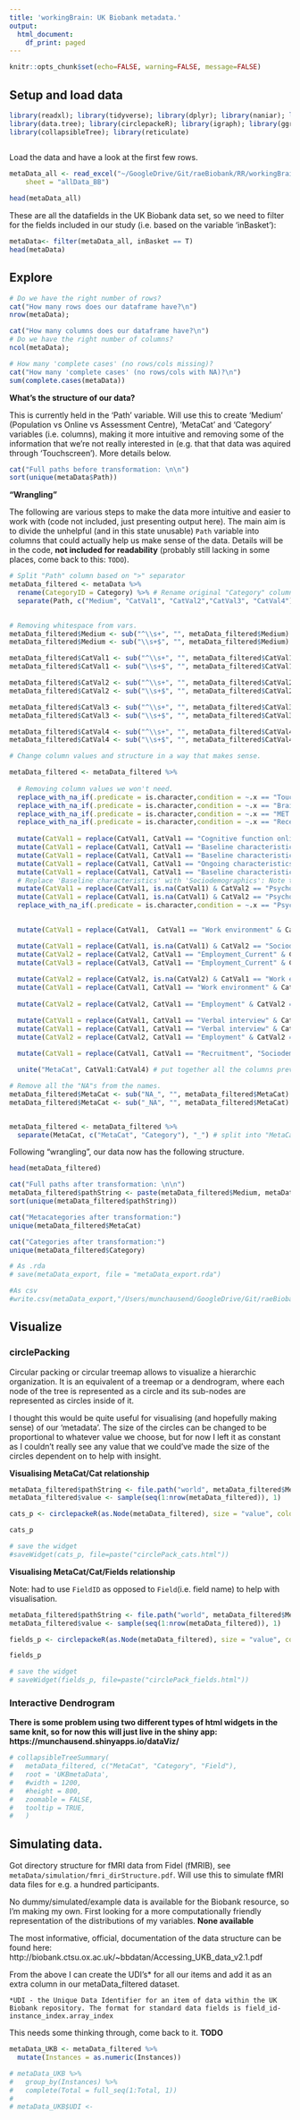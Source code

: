 ```yaml
---
title: 'workingBrain: UK Biobank metadata.'
output:
  html_document:
    df_print: paged
---
```


```r
knitr::opts_chunk$set(echo=FALSE, warning=FALSE, message=FALSE)
```


## Setup and load data

```r
library(readxl); library(tidyverse); library(dplyr); library(naniar); library(ggplot2); library(jsonlite);
library(data.tree); library(circlepackeR); library(igraph); library(ggraph);library(networkD3); library(htmlwidgets);
library(collapsibleTree); library(reticulate)
 
```


Load the data and have a look at the first few rows.
```r
metaData_all <- read_excel("~/GoogleDrive/Git/raeBiobank/RR/workingBrain_dataFields.xlsx", 
    sheet = "allData_BB")

head(metaData_all)
```

These are all the datafields in the UK Biobank data set, so we need to filter for the fields included in our study (i.e. based on the variable 'inBasket'):
```r
metaData<- filter(metaData_all, inBasket == T)
head(metaData)
```

## Explore
```r
# Do we have the right number of rows? 
cat("How many rows does our dataframe have?\n")
nrow(metaData); 

cat("How many columns does our dataframe have?\n")
# Do we have the right number of columns?
ncol(metaData); 

# How many 'complete cases' (no rows/cols missing)?
cat("How many 'complete cases' (no rows/cols with NA)?\n")
sum(complete.cases(metaData))
```

**What's the structure of our data?**

This is currently held in the 'Path' variable. Will use this to create 'Medium' (Population vs Online vs Assessment Centre), 'MetaCat' and 'Category' variables (i.e. columns), making it more intuitive and removing some of the information that we're not really interested in (e.g. that that data was aquired through 'Touchscreen'). More details below.
```r
cat("Full paths before transformation: \n\n")
sort(unique(metaData$Path))
```

**"Wrangling"**

The following are various steps to make the data more intuitive and easier to work with (code not included, just presenting output here). The main aim is to divide the unhelpful (and in this state unusable) `Path` variable into columns that could actually help us make sense of the data. Details will be in the code, **not included for readability** (probably still lacking in some places, come back to this: `TODO`).

```r

# Split "Path" column based on ">" separator
metaData_filtered <- metaData %>%
  rename(CategoryID = Category) %>% # Rename original "Category" column to what it actually is, i.e. "CategoryID"
  separate(Path, c("Medium", "CatVal1", "CatVal2","CatVal3", "CatVal4"), ">") # split "Path" column.
  

# Removing whitespace from vars.
metaData_filtered$Medium <- sub("^\\s+", "", metaData_filtered$Medium)
metaData_filtered$Medium <- sub("\\s+$", "", metaData_filtered$Medium)

metaData_filtered$CatVal1 <- sub("^\\s+", "", metaData_filtered$CatVal1)
metaData_filtered$CatVal1 <- sub("\\s+$", "", metaData_filtered$CatVal1)

metaData_filtered$CatVal2 <- sub("^\\s+", "", metaData_filtered$CatVal2)
metaData_filtered$CatVal2 <- sub("\\s+$", "", metaData_filtered$CatVal2)

metaData_filtered$CatVal3 <- sub("^\\s+", "", metaData_filtered$CatVal3)
metaData_filtered$CatVal3 <- sub("\\s+$", "", metaData_filtered$CatVal3)

metaData_filtered$CatVal4 <- sub("^\\s+", "", metaData_filtered$CatVal4)
metaData_filtered$CatVal4 <- sub("\\s+$", "", metaData_filtered$CatVal4)

# Change column values and structure in a way that makes sense.

metaData_filtered <- metaData_filtered %>%
  
  # Removing column values we won't need.
  replace_with_na_if(.predicate = is.character,condition = ~.x == "Touchscreen") %>% # remove "Touchscreen" column value from rows that contain them
  replace_with_na_if(.predicate = is.character,condition = ~.x == "Brain MRI") %>% # remove "Brain MRI" column value from rows that contain them
  replace_with_na_if(.predicate = is.character,condition = ~.x == "MET Scores") %>% # remove "Brain MRI" column value from rows that contain them
  replace_with_na_if(.predicate = is.character,condition = ~.x == "Reception") %>% # remove "Brain MRI" column value from rows that contain them
  
  mutate(CatVal1 = replace(CatVal1, CatVal1 == "Cognitive function online", "Cognitive function")) %>% # Replace 'Cognitive function online' with 'Cognitive function'
  mutate(CatVal1 = replace(CatVal1, CatVal1 == "Baseline characteristics" & is.na(CatVal2), "Sociodemographics_Baseline")) %>%
  mutate(CatVal1 = replace(CatVal1, CatVal1 == "Baseline characteristics" & CatVal2 == "Indices of Multiple Deprivation", "Sociodemographics")) %>%
  mutate(CatVal1 = replace(CatVal1, CatVal1 == "Ongoing characteristics", "Sociodemographics_Ongoing")) %>% # Replace 'Ongoing characteristics' with 'Sociodemographics'
  mutate(CatVal1 = replace(CatVal1, CatVal1 == "Baseline characteristics", "Sociodemographics")) %>% 
  # Replace 'Baseline characteristics' with 'Sociodemographics': Note that this is probably a bad way of doing this. It works for us out of luck (i.e. the spacing of 'Baseline characteristics' in the two separate cases) as we want to do two different things with them but if you want to do anywthing else with the data, this will likely lead to problems.
  mutate(CatVal1 = replace(CatVal1, is.na(CatVal1) & CatVal2 == "Psychosocial factors" & CatVal3 == "Mental health", "Mental health_Other")) %>%
  mutate(CatVal1 = replace(CatVal1, is.na(CatVal1) & CatVal2 == "Psychosocial factors" & CatVal3 == "Social support", "Mental health_Social support")) %>%
  replace_with_na_if(.predicate = is.character,condition = ~.x == "Psychosocial factors") %>%
  

  mutate(CatVal1 = replace(CatVal1,  CatVal1 == "Work environment" & CatVal2 == "Medical information", "Health and medical history")) %>%

  mutate(CatVal1 = replace(CatVal1, is.na(CatVal1) & CatVal2 == "Sociodemographics" & CatVal3 == "Employment", "Employment_Employment: Current")) %>%
  mutate(CatVal2 = replace(CatVal2, CatVal1 == "Employment_Current" & CatVal2 == "Sociodemographics" & CatVal3 == "Employment", "DELETEME")) %>%
  mutate(CatVal3 = replace(CatVal3, CatVal1 == "Employment_Current" & CatVal2 == "DELETEME" & CatVal3 == "Employment", "DELETEME")) %>%
  
  mutate(CatVal2 = replace(CatVal2, is.na(CatVal2) & CatVal1 == "Work environment", "Employment history")) %>% # Get rid of extra NAs that result from 'Work environment'
  mutate(CatVal1 = replace(CatVal1, CatVal1 == "Work environment" & CatVal2 == "Employment history", "Employment")) %>%
  
  mutate(CatVal2 = replace(CatVal2, CatVal1 == "Employment" & CatVal2 == "Employment history", "Employment: History")) %>%

  mutate(CatVal1 = replace(CatVal1, CatVal1 == "Verbal interview" & CatVal2 == "Medical conditions", "Health and medical history")) %>%
  mutate(CatVal1 = replace(CatVal1, CatVal1 == "Verbal interview" & CatVal2 == "Employment", "Employment")) %>%
  mutate(CatVal2 = replace(CatVal2, CatVal1 == "Employment" & CatVal2 == "Employment", "Other")) %>%
  
  mutate(CatVal1 = replace(CatVal1, CatVal1 == "Recruitment", "Sociodemographics_Baseline")) %>%

  unite("MetaCat", CatVal1:CatVal4) # put together all the columns previously split into "MetaCat" column.

# Remove all the "NA"s from the names.
metaData_filtered$MetaCat <- sub("NA_", "", metaData_filtered$MetaCat)
metaData_filtered$MetaCat <- sub("_NA", "", metaData_filtered$MetaCat)  


metaData_filtered <- metaData_filtered %>%
  separate(MetaCat, c("MetaCat", "Category"), "_") # split into "MetaCat" and "Category"

```

Following "wrangling", our data now has the following structure.
```r
head(metaData_filtered)
```

```r
cat("Full paths after transformation: \n\n")
metaData_filtered$pathString <- paste(metaData_filtered$Medium, metaData_filtered$MetaCat, metaData_filtered$Category, sep=" > ")
sort(unique(metaData_filtered$pathString))

```


```r
cat("Metacategories after transformation:")
unique(metaData_filtered$MetaCat)

cat("Categories after transformation:")
unique(metaData_filtered$Category)

```


```r
# As .rda
# save(metaData_export, file = "metaData_export.rda")

#As csv
#write.csv(metaData_export,"/Users/munchausend/GoogleDrive/Git/raeBiobank/workingBrain_dataFields 210520.csv", row.names = TRUE)


```


## Visualize

### circlePacking
Circular packing or circular treemap allows to visualize a hierarchic organization. It is an equivalent of a treemap or a dendrogram, where each node of the tree is represented as a circle and its sub-nodes are represented as circles inside of it. \n\n

I thought this would be quite useful for visualising (and hopefully making sense) of our 'metadata'. The size of the circles can be changed to be proportional to whatever value we choose, but for now I left it as constant as I couldn't really see any value that we could've made the size of the circles dependent on to help with insight.

**Visualising MetaCat/Cat relationship**

```r
metaData_filtered$pathString <- file.path("world", metaData_filtered$MetaCat, metaData_filtered$Category)
metaData_filtered$value <- sample(seq(1:nrow(metaData_filtered)), 1)

cats_p <- circlepackeR(as.Node(metaData_filtered), size = "value", color_min = "rgb(250, 200, 150)", color_max = "rgb(120, 50, 0)")

cats_p

# save the widget
#saveWidget(cats_p, file=paste("circlePack_cats.html"))

```

**Visualising MetaCat/Cat/Fields relationship**

Note: had to use `FieldID` as opposed to `Field`(i.e. field name) to help with visualisation.
```r
metaData_filtered$pathString <- file.path("world", metaData_filtered$MetaCat, metaData_filtered$Category, metaData_filtered$FieldID)
metaData_filtered$value <- sample(seq(1:nrow(metaData_filtered)), 1)

fields_p <- circlepackeR(as.Node(metaData_filtered), size = "value", color_min = "rgb(250, 200, 150)", color_max = "rgb(120, 50, 0)")

fields_p

# save the widget
# saveWidget(fields_p, file=paste("circlePack_fields.html"))
```

### Interactive Dendrogram

**There is some problem using two different types of html widgets in the same knit, so for now this will just live in the shiny app: https://munchausend.shinyapps.io/dataViz/**

```r
# collapsibleTreeSummary(
#   metaData_filtered, c("MetaCat", "Category", "Field"),
#   root = 'UKBmetaData',
#   #width = 1200,
#   #height = 800,
#   zoomable = FALSE,
#   tooltip = TRUE,
#   )

```

## Simulating data.

Got directory structure for fMRI data from Fidel (fMRIB), see `metaData/simulation/fmri_dirStructure.pdf`. Will use this to simulate fMRI data files for e.g. a hundred participants.

No dummy/simulated/example data is available for the Biobank resource, so I'm making my own.
First looking for a more computationally friendly representation of the distributions of my variables. **None available**

The most informative, official, documentation of the data structure can be found here:  http://biobank.ctsu.ox.ac.uk/~bbdatan/Accessing_UKB_data_v2.1.pdf

From the above I can create the UDI's* for all our items and add it as an extra column in our metaData_filtered dataset.

```*UDI - the Unique Data Identifier for an item of data within the UK Biobank repository.
The format for standard data fields is field_id-instance_index.array_index```

This needs some thinking through, come back to it. **TODO** 

```r
metaData_UKB <- metaData_filtered %>%
  mutate(Instances = as.numeric(Instances))

# metaData_UKB %>% 
#   group_by(Instances) %>%
#   complete(Total = full_seq(1:Total, 1))
# 
# metaData_UKB$UDI <- 
  
```


